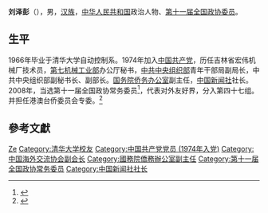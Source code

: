 '''刘泽彭'''（{{bd|1946年|9月|}}），男，[[汉族|汉族]]，[[中华人民共和国|中华人民共和国]]政治人物、[[第十一届全国政协委员|第十一届全国政协委员]]。

== 生平 ==
1966年毕业于清华大学自动控制系。1974年加入[[中国共产党|中国共产党]]，历任吉林省宏伟机械厂技术员，[[第七机械工业部|第七机械工业部]]办公厅秘书，[[中共中央组织部|中共中央组织部]]青年干部局副局长，中共中央组织部副秘书长、副部长。[[国务院侨务办公室|国务院侨务办公室]]副主任，[[中国新闻社|中国新闻社]]社长。2008年，当选第十一届全国政协常务委员<ref>{{cite news|title=第十一届全国政协委员名单|url=http://www.indaa.com.cn/zt/2009qglh/zxzs/200903/t20090303_127573.html|accessdate=2013-04-09|newspaper=新华社北京1月25日电 中国人民政治协商会议第十一届全国委员会委员名单(共2237人，2008年1月25日政协第十届全国委员会常务委员会第二十次会议通过)|date=2008年1月25日|deadurl=yes|archiveurl=https://web.archive.org/web/20130928014403/http://www.indaa.com.cn/zt/2009qglh/zxzs/200903/t20090303_127573.html|archivedate=2013年9月28日}}</ref>，代表对外友好界，分入第四十七组。并担任港澳台侨委员会专委。<ref>{{cite news|title=全国政协信息-刘泽彭|url=http://www.cppcc.gov.cn/CMS/wylibary/showJcwyxtInfoWylibary.action?tabJcwyxt.guid=11W0016350&wytype=wjwy|accessdate=2013-04-11|newspaper=全国政协委员会|archive-date=2020-08-24|archive-url=https://web.archive.org/web/20200824143900/http://www.cppcc.gov.cn/CMS/wylibary/showJcwyxtInfoWylibary.action?tabJcwyxt.guid=11W0016350&wytype=wjwy|dead-url=no}}</ref>

== 參考文獻 ==
{{reflist}}

{{中国政治人物小作品}}

{{Authority control}}
{{DEFAULTSORT:Liu刘}}
[[Category:刘姓|Ze]]
[[Category:清华大学校友|Category:清华大学校友]]
[[Category:中国共产党党员_(1974年入党)|Category:中国共产党党员 (1974年入党)]]
[[Category:中国海外交流协会副会长|Category:中国海外交流协会副会长]]
[[Category:國務院僑務辦公室副主任|Category:國務院僑務辦公室副主任]]
[[Category:第十一届全国政协常务委员|Category:第十一届全国政协常务委员]]
[[Category:中国新闻社社长|Category:中国新闻社社长]]